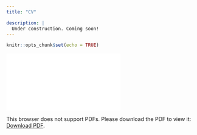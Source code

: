 ```yaml
---
title: "CV"

description: |
  Under construction. Coming soon!
---
```


```r
knitr::opts_chunk$set(echo = TRUE)
```

<object data="CV.pdf" type="application/pdf" width="500px" height="700px">
    <embed src="CV.pdf">
        <p>This browser does not support PDFs. Please download the PDF to view it: <a href="CV.pdf">Download PDF</a>.</p>
    </embed>
</object>
